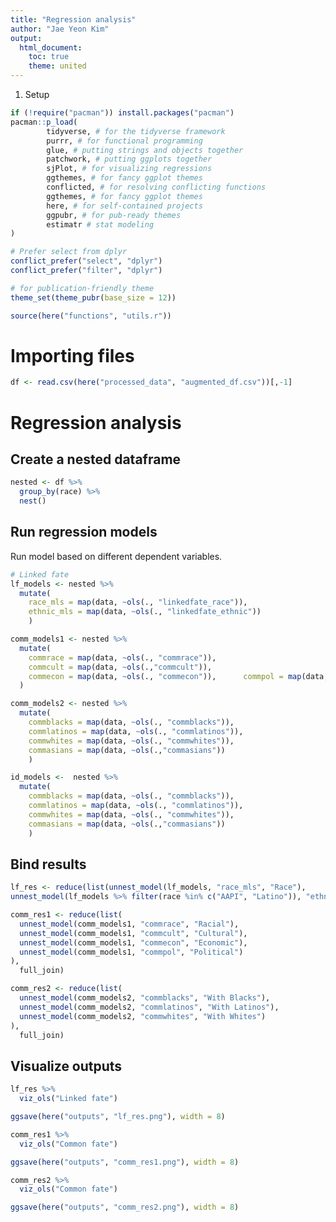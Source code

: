 ```yaml
---
title: "Regression analysis"
author: "Jae Yeon Kim"
output:
  html_document: 
    toc: true
    theme: united
---
```


#. Setup 

```r
if (!require("pacman")) install.packages("pacman")
pacman::p_load(
        tidyverse, # for the tidyverse framework 
        purrr, # for functional programming
        glue, # putting strings and objects together
        patchwork, # putting ggplots together 
        sjPlot, # for visualizing regressions
        ggthemes, # for fancy ggplot themes
        conflicted, # for resolving conflicting functions
        ggthemes, # for fancy ggplot themes
        here, # for self-contained projects
        ggpubr, # for pub-ready themes
        estimatr # stat modeling
)

# Prefer select from dplyr 
conflict_prefer("select", "dplyr")
conflict_prefer("filter", "dplyr")

# for publication-friendly theme 
theme_set(theme_pubr(base_size = 12))

source(here("functions", "utils.r"))
```

# Importing files 

```r
df <- read.csv(here("processed_data", "augmented_df.csv"))[,-1]
```

# Regression analysis

## Create a nested dataframe 

```r
nested <- df %>%
  group_by(race) %>%
  nest()
```

## Run regression models 

Run model based on different dependent variables.

```r

# Linked fate
lf_models <- nested %>%
  mutate(
    race_mls = map(data, ~ols(., "linkedfate_race")),
    ethnic_mls = map(data, ~ols(., "linkedfate_ethnic"))
    )

comm_models1 <- nested %>%
  mutate( 
    commrace = map(data, ~ols(., "commrace")),
    commcult = map(data, ~ols(.,"commcult")),
    commecon = map(data, ~ols(., "commecon")),      commpol = map(data, ~ols(.,"commpol"))
  )

comm_models2 <- nested %>%
  mutate(
    commblacks = map(data, ~ols(., "commblacks")),
    commlatinos = map(data, ~ols(., "commlatinos")), 
    commwhites = map(data, ~ols(., "commwhites")),
    commasians = map(data, ~ols(.,"commasians"))
    )

id_models <-  nested %>%
  mutate(
    commblacks = map(data, ~ols(., "commblacks")),
    commlatinos = map(data, ~ols(., "commlatinos")), 
    commwhites = map(data, ~ols(., "commwhites")),
    commasians = map(data, ~ols(.,"commasians"))
    )
```

## Bind results 

```r
lf_res <- reduce(list(unnest_model(lf_models, "race_mls", "Race"),
unnest_model(lf_models %>% filter(race %in% c("AAPI", "Latino")), "ethnic_mls", "Ethnic")), full_join)

comm_res1 <- reduce(list(
  unnest_model(comm_models1, "commrace", "Racial"),
  unnest_model(comm_models1, "commcult", "Cultural"), 
  unnest_model(comm_models1, "commecon", "Economic"),
  unnest_model(comm_models1, "commpol", "Political")
),
  full_join)

comm_res2 <- reduce(list(
  unnest_model(comm_models2, "commblacks", "With Blacks"),
  unnest_model(comm_models2, "commlatinos", "With Latinos"), 
  unnest_model(comm_models2, "commwhites", "With Whites")
),
  full_join)
```

## Visualize outputs 

```r
lf_res %>%
  viz_ols("Linked fate")

ggsave(here("outputs", "lf_res.png"), width = 8)

comm_res1 %>%
  viz_ols("Common fate")

ggsave(here("outputs", "comm_res1.png"), width = 8)

comm_res2 %>%
  viz_ols("Common fate")

ggsave(here("outputs", "comm_res2.png"), width = 8)
```

